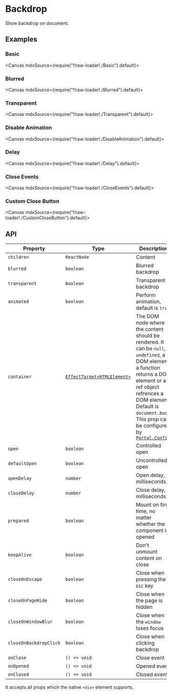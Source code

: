 
<Meta title="Overlays/Backdrop" />

# Backdrop

Show backdrop on document.

## Examples

### Basic

<Canvas mdxSource={require("!!raw-loader!./Basic").default}>
  <Story id="examples-backdrop--basic" />
</Canvas>

### Blurred

<Canvas mdxSource={require("!!raw-loader!./Blurred").default}>
  <Story id="examples-backdrop--blurred" />
</Canvas>

### Transparent

<Canvas mdxSource={require("!!raw-loader!./Transparent").default}>
  <Story id="examples-backdrop--transparent" />
</Canvas>

### Disable Animation

<Canvas mdxSource={require("!!raw-loader!./DisableAnimation").default}>
  <Story id="examples-backdrop--disable-animation" />
</Canvas>

### Delay

<Canvas mdxSource={require("!!raw-loader!./Delay").default}>
  <Story id="examples-backdrop--delay" />
</Canvas>

### Close Events

<Canvas mdxSource={require("!!raw-loader!./CloseEvents").default}>
  <Story id="examples-backdrop--close-events" />
</Canvas>

### Custom Close Button

<Canvas mdxSource={require("!!raw-loader!./CustomCloseButton").default}>
  <Story id="examples-backdrop--custom-close-button" />
</Canvas>

## API

| Property               | Type                                                                                        | Description                                                                                                                                                                                                                                                                                            |
| ---------------------- | ------------------------------------------------------------------------------------------- | ------------------------------------------------------------------------------------------------------------------------------------------------------------------------------------------------------------------------------------------------------------------------------------------------------ |
| `children`             | `ReactNode`                                                                                 | Content                                                                                                                                                                                                                                                                                                |
| `blurred`              | `boolean`                                                                                   | Blurred backdrop                                                                                                                                                                                                                                                                                       |
| `transparent`          | `boolean`                                                                                   | Transparent backdrop                                                                                                                                                                                                                                                                                   |
| `animated`             | `boolean`                                                                                   | Perform animation, default is `true`                                                                                                                                                                                                                                                                   |
| `container`            | [`EffectTarget<HTMLElement>`](https://lilibraries.github.io/utils/types#effecttarget-react) | The DOM node where the content should be rendered. It can be `null`, `undefined`, a DOM element, a function returns a DOM element or a ref object refrences a DOM element. Default is `document.body`. This prop can be configured by [`Portal.Config`](?path=/story/others-portal--page#portalconfig) |
| `open`                 | `boolean`                                                                                   | Controlled open                                                                                                                                                                                                                                                                                        |
| `defaultOpen`          | `boolean`                                                                                   | Uncontrolled open                                                                                                                                                                                                                                                                                      |
| `openDelay`            | `number`                                                                                    | Open delay, in milliseconds                                                                                                                                                                                                                                                                            |
| `closeDelay`           | `number`                                                                                    | Close delay, in milliseconds                                                                                                                                                                                                                                                                           |
| `prepared`             | `boolean`                                                                                   | Mount on first time, no matter whether the component is opened                                                                                                                                                                                                                                         |
| `keepAlive`            | `boolean`                                                                                   | Don't unmount content on close                                                                                                                                                                                                                                                                         |
| `closeOnEscape`        | `boolean`                                                                                   | Close when pressing the <kbd>ESC</kbd> key                                                                                                                                                                                                                                                             |
| `closeOnPageHide`      | `boolean`                                                                                   | Close when the page is hidden                                                                                                                                                                                                                                                                          |
| `closeOnWindowBlur`    | `boolean`                                                                                   | Close when the `window` loses focus                                                                                                                                                                                                                                                                    |
| `closeOnBackdropClick` | `boolean`                                                                                   | Close when clicking backdrop                                                                                                                                                                                                                                                                           |
| `onClose`              | `() => void`                                                                                | Close event                                                                                                                                                                                                                                                                                            |
| `onOpened`             | `() => void`                                                                                | Opened event                                                                                                                                                                                                                                                                                           |
| `onClosed`             | `() => void`                                                                                | Closed event                                                                                                                                                                                                                                                                                           |

It accepts all props which the native `<div>` element supports.

